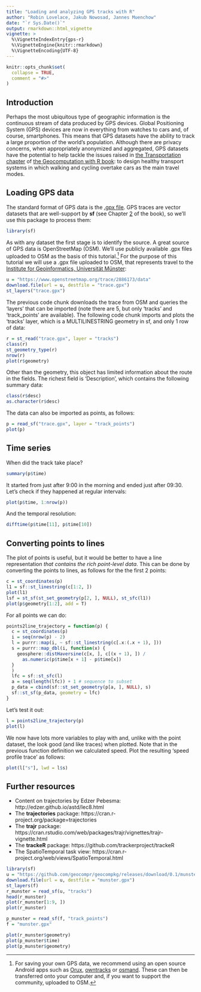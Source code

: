 ```yaml
---
title: "Loading and analyzing GPS tracks with R"
author: "Robin Lovelace, Jakub Nowosad, Jannes Muenchow"
date: "`r Sys.Date()`"
output: rmarkdown::html_vignette
vignette: >
  %\VignetteIndexEntry{gps-r}
  %\VignetteEngine{knitr::rmarkdown}
  %\VignetteEncoding{UTF-8}
---
```


```r
knitr::opts_chunk$set(
  collapse = TRUE,
  comment = "#>"
)
```

## Introduction

Perhaps the most ubiquitous type of geographic information is the continuous stream of data produced by GPS devices.
Global Positioning System (GPS) devices are now in everything from watches to cars and, of course, smartphones.
This means that GPS datasets have the ability to track a large proportion of the world's population.
Although there are privacy concerns, when appropriately anonymized and aggregated, GPS datasets have the potential to help tackle the issues raised in [the Transportation chapter](https://geocompr.robinlovelace.net/transport.html) of [the Geocomputation with R book](https://geocompr.github.io/):
to design healthy transport systems in which walking and cycling overtake cars as the main travel modes.

## Loading GPS data

The standard format of GPS data is the [.gpx file](https://en.wikipedia.org/wiki/GPS_Exchange_Format).
GPS traces are vector datasets that are well-support by **sf** (see Chapter [2](https://geocompr.robinlovelace.net/spatial-class.html) of the book), so we'll use this package to process them:

```r
library(sf)
```

As with any dataset the first stage is to identify the source.
A great source of GPS data is OpenStreetMap (OSM).
We'll use publicly available .gpx files uploaded to OSM as the basis of this tutorial.^[
For saving your own GPS data, we recommend using an open source Android apps such as [Orux](https://www.oruxmaps.com/cs/en/), [owntracks](https://github.com/owntracks/android) or [osmand](https://osmand.net/features/trip-recording-plugin).
These can then be transferred onto your computer and, if you want to support the community, uploaded to OSM.
]
For the purpose of this tutorial we will use a .gpx file uploaded to OSM, that represents travel to the [Institute for Geoinformatics, Universität Münster](https://www.uni-muenster.de/Geoinformatics/en/):

```r
u = "https://www.openstreetmap.org/trace/2886173/data"
download.file(url = u, destfile = "trace.gpx")
st_layers("trace.gpx")
```

The previous code chunk downloads the trace from OSM and queries the 'layers' that can be imported (note there are 5, but only 'tracks' and 'track_points' are available).
The following code chunk imports and plots the 'tracks' layer, which is a MULTILINESTRING geometry in sf, and only 1 row of data:

```r
r = st_read("trace.gpx", layer = "tracks")
class(r)
st_geometry_type(r)
nrow(r)
plot(r$geometry)
```

Other than the geometry, this object has limited information about the route in the fields. 
The richest field is 'Description', which contains the following summary data:

```r
class(r$desc)
as.character(r$desc)
```

The data can also be imported as points, as follows:

```r
p = read_sf("trace.gpx", layer = "track_points")
plot(p)
```

## Time series

When did the track take place?

```r
summary(p$time)
```

It started from just after 9:00 in the morning and ended just after 09:30.
Let's check if they happened at regular intervals:

```r
plot(p$time, 1:nrow(p))
```

And the temporal resolution:

```r
difftime(p$time[11], p$time[10])
```

## Converting points to lines

The plot of points is useful, but it would be better to have a line representation *that contains the rich point-level data*.
This can be done by converting the points to lines, as follows for the the first 2 points:

```r
c = st_coordinates(p)
l1 = sf::st_linestring(c[1:2, ])
plot(l1)
lsf = st_sf(st_set_geometry(p[2, ], NULL), st_sfc(l1))
plot(p$geometry[1:2], add = T)
```

For all points we can do:

```r
points2line_trajectory = function(p) {
  c = st_coordinates(p)
  i = seq(nrow(p) - 2)
  l = purrr::map(i, ~ sf::st_linestring(c[.x:(.x + 1), ]))
  s = purrr::map_dbl(i, function(x) {
    geosphere::distHaversine(c[x, ], c[(x + 1), ]) /
      as.numeric(p$time[x + 1] - p$time[x])
  }
  )
  lfc = sf::st_sfc(l)
  a = seq(length(lfc)) + 1 # sequence to subset
  p_data = cbind(sf::st_set_geometry(p[a, ], NULL), s)
  sf::st_sf(p_data, geometry = lfc)
}
```

Let's test it out:

```r
l = points2line_trajectory(p)
plot(l)
```

We now have lots more variables to play with and, unlike with the point dataset, the look good (and like traces) when plotted.
Note that in the previous function definition we calculated speed.
Plot the resulting 'speed profile trace' as follows:

```r
plot(l["s"], lwd = l$s)
```

## Further resources

- Content on trajectories by Edzer Pebesma: http://edzer.github.io/astd/lec8.html
- The **trajectories** package: 
https://cran.r-project.org/package=trajectories
- The **trajr** package: https://cran.rstudio.com/web/packages/trajr/vignettes/trajr-vignette.html
- The **trackeR** package: https://github.com/trackerproject/trackeR
- The SpatioTemporal task view: https://cran.r-project.org/web/views/SpatioTemporal.html

<!-- # Larger track datasets -->

<!-- 6 MB -->

```r
library(sf)
u = "https://github.com/geocompr/geocompkg/releases/download/0.1/munster.gpx"
download.file(url = u, destfile = "munster.gpx")
st_layers(f)
r_munster = read_sf(u, "tracks")
head(r_munster)
plot(r_munster[1:9, ])
plot(r_munster)

p_munster = read_sf(f, "track_points")
f = "munster.gpx"

plot(r_munster$geometry)
plot(p_munster$time)
plot(p_munster$geometry)
```

